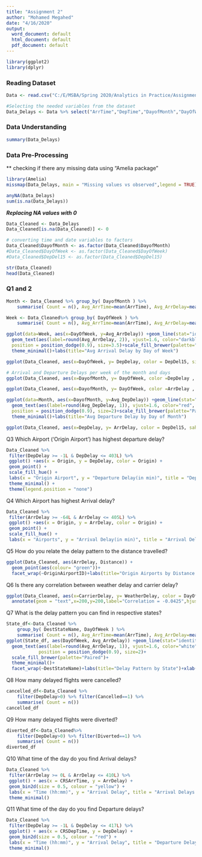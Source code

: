 ---
title: "Assignment 2"
author: "Mohamed Megahed"
date: "4/16/2020"
output:
  word_document: default
  html_document: default
  pdf_document: default
---

```{r}
library(ggplot2)
library(dplyr)
```

### Reading Dataset
```{r}
Data <- read.csv("C:/E/MSBA/Spring 2020/Analytics in Practice/Assignment 2/Sample_CA_airtraffic_delays.csv")

#Selecting the needed variables from the dataset
Data_Delays <- Data %>% select("ArrTime","DepTime","DayofMonth","DayOfWeek","Origin","OriginAirportID","DepDelay","DepDelayMinutes", "DepDel15","Dest","ArrDelay","ArrDelayMinutes","ArrDel15","Distance","CarrierDelay","WeatherDelay","DestStateName","Cancelled","Diverted","CRSDepTime","CRSArrTime")
```

### Data Understanding
```{r}
summary(Data_Delays)
```

### Data Pre-Processing
** checking if there any missing data using "Amelia package"
```{r, fig.height=7, fig.width=15}
library(Amelia)
missmap(Data_Delays, main = "Missing values vs observed",legend = TRUE)

anyNA(Data_Delays)
sum(is.na(Data_Delays))
```

***Replacing NA values with 0***
```{r, fig.height=7, fig.width=15}
Data_Cleaned <- Data_Delays
Data_Cleaned[is.na(Data_Cleaned)] <- 0

# converting time and date variables to factors
Data_Cleaned$DayofMonth <- as.factor(Data_Cleaned$DayofMonth)
#Data_Cleaned$DayOfWeek <- as.factor(Data_Cleaned$DayOfWeek)
#Data_Cleaned$DepDel15 <- as.factor(Data_Cleaned$DepDel15)

```

```{r}
str(Data_Cleaned)
head(Data_Cleaned)
```

### Q1 and 2
```{r}
Month <- Data_Cleaned %>% group_by( DayofMonth ) %>% 
    summarise( Count = n(), Avg_ArrTime=mean(ArrTime), Avg_ArrDelay=mean(ArrDelay),  Avg_DepTime=mean(DepTime), Avg_DepDelay=mean(DepDelay))

Week <- Data_Cleaned%>% group_by( DayOfWeek ) %>% 
    summarise( Count = n(), Avg_ArrTime=mean(ArrTime), Avg_ArrDelay=mean(ArrDelay),  Avg_DepTime=mean(DepTime), Avg_DepDelay=mean(DepDelay))
```

```{r, fig.height=4, fig.width=10}
ggplot(data=Week, aes(x=DayOfWeek, y=Avg_ArrDelay)) +geom_line(stat="identity", fill="steelblue")+
  geom_text(aes(label=round(Avg_ArrDelay, 2)), vjust=1.6, color="darkblue",
  position = position_dodge(0.9), size=3.5)+scale_fill_brewer(palette="Paired")+
  theme_minimal()+labs(title="Avg Arrival Delay by Day of Week")
```

```{r, fig.height=4, fig.width=10}
ggplot(Data_Cleaned, aes(x=DayOfWeek, y= DepDelay, color = DepDel15, size = DepDelayMinutes)) + geom_point()
```

```{r, fig.height=4, fig.width=10}
# Arrival and Departure Delays per week of the month and days
ggplot(Data_Cleaned, aes(x=DayofMonth, y= DayOfWeek, color =DepDelay , size =DepDelayMinutes)) + geom_point()

ggplot(Data_Cleaned, aes(x=DayofMonth, y= DayOfWeek, color =ArrDelay , size =ArrDelayMinutes)) + geom_point()
```

```{r, fig.height=4, fig.width=10}
ggplot(data=Month, aes(x=DayofMonth, y=Avg_DepDelay)) +geom_line(stat="identity", fill="steelblue")+
  geom_text(aes(label=round(Avg_DepDelay, 1)), vjust=1.6, color="red",
  position = position_dodge(0.9), size=2)+scale_fill_brewer(palette="Paired")+
  theme_minimal()+labs(title="Avg Departure Delay by Day of Month")
```

```{r, fig.height=4, fig.width=10}
ggplot(Data_Cleaned, aes(x=DepDelay, y= ArrDelay, color = DepDel15, sahpe = DepDelayMinutes)) + geom_point()
```
Q3 Which Airport ('Origin Airport') has highest departure delay? 
```{r, fig.height=4, fig.width=10}
Data_Cleaned %>%
 filter(DepDelay >= -1L & DepDelay <= 403L) %>%
 ggplot() +aes(x = Origin, y = DepDelay, color = Origin) +
 geom_point() +
 scale_fill_hue() +
 labs(x = "Origin Airport", y = "Departure Delay(in min)", title = "Departure Delays per Airport") +
 theme_minimal() +
 theme(legend.position = "none")
```

Q4 Which Airport has highest Arrival delay?
```{r, fig.height=4, fig.width=10}
Data_Cleaned %>%
 filter(ArrDelay >= -64L & ArrDelay <= 405L) %>%
 ggplot() +aes(x = Origin, y = ArrDelay, color = Origin) +
 geom_point() +
 scale_fill_hue() +
 labs(x = "Airports", y = "Arrival Delay(in min)", title = "Arrival Delays at Airports")
```

Q5 How do you relate the delay pattern to the distance travelled?
```{r, fig.height=4, fig.width=10}
ggplot(Data_Cleaned, aes(ArrDelay, Distance)) + 
  geom_point(aes(colour= "green"))+
  facet_wrap(~OriginAirportID)+labs(title="Origin Airports by Distance vs Arrival Delays")+xlab("Arrival Delay") + ylab("Distance")
```

Q6 Is there any correlation between weather delay and carrier delay?
```{r, fig.height=4, fig.width=10}
ggplot(Data_Cleaned, aes(x=CarrierDelay, y= WeatherDelay, color = DayOfWeek)) + geom_point()+labs(title = "Carrier Delay Vs Weather Delay")+
  annotate(geom = "text",x=200,y=200,label="Correlation = -0.0425",hjust="left")
```

Q7 What is the delay pattern you can find in respective states?
```{r, fig.height=6, fig.width=13}
State_df<-Data_Cleaned %>% 
    group_by( DestStateName, DayOfWeek ) %>% 
    summarise( Count = n(), Avg_ArrTime=mean(ArrTime), Avg_ArrDelay=mean(ArrDelay),  Avg_DepTime=mean(DepTime), Avg_DepDelay=mean(DepDelay))
ggplot(State_df, aes(DayOfWeek, Avg_ArrDelay)) +geom_line(stat="identity", fill="steelblue")+
  geom_text(aes(label=round(Avg_ArrDelay, 1)), vjust=1.6, color="white",
            position = position_dodge(0.9), size=2)+
  scale_fill_brewer(palette="Paired")+
  theme_minimal()+
  facet_wrap(~DestStateName)+labs(title="Delay Pattern by State")+xlab("Day of the Week") + ylab("Arrival Delay")
```

Q8 How many delayed flights were cancelled?
```{r}
cancelled_df<-Data_Cleaned %>% 
    filter(DepDelay>0) %>% filter(Cancelled==1) %>% 
    summarise( Count = n())
cancelled_df
```
Q9 How many delayed flights were diverted?
```{r}
diverted_df<-Data_Cleaned%>% 
    filter(DepDelay>0) %>% filter(Diverted==1) %>% 
    summarise( Count = n())
diverted_df
```
Q10 What time of the day do you find Arrival delays?
```{r, fig.height=6, fig.width=13}
Data_Cleaned %>%
 filter(ArrDelay >= 0L & ArrDelay <= 410L) %>%
 ggplot() + aes(x = CRSArrTime, y = ArrDelay) +
 geom_bin2d(size = 0.5, colour = "yellow") +
 labs(x = "Time (hh:mm)", y = "Arrival Delay", title = "Arrival Delays by Day Time") +
 theme_minimal()
```

Q11 What time of the day do you find Departure delays?
```{r, fig.height=6, fig.width=13}
Data_Cleaned %>%
 filter(DepDelay >= -1L & DepDelay <= 417L) %>%
 ggplot() + aes(x = CRSDepTime, y = DepDelay) +
 geom_bin2d(size = 0.5, colour = "red") +
 labs(x = "Time (hh:mm)", y = "Arrival Delay", title = "Departure Delays by Day Time") +
 theme_minimal()
```

